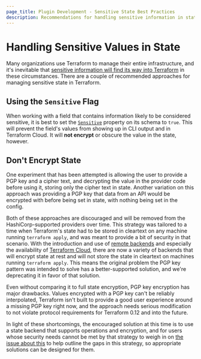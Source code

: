 ```yaml
---
page_title: Plugin Development - Sensitive State Best Practices
description: Recommendations for handling sensitive information in state.
---
```


# Handling Sensitive Values in State

Many organizations use Terraform to manage their entire infrastructure, and
it's inevitable that [sensitive information will find its way into
Terraform](/language/state/sensitive-data) in these circumstances. There are a
couple of recommended approaches for managing sensitive state in Terraform.

## Using the `Sensitive` Flag

When working with a field that contains information likely to be considered
sensitive, it is best to set the
[`Sensitive`](https://pkg.go.dev/github.com/hashicorp/terraform-plugin-sdk/helper/schema#Schema.Sensitive)
property on its schema to `true`. This will prevent the field's values from
showing up in CLI output and in Terraform Cloud. It will **not encrypt** or obscure
the value in the state, however.

## Don't Encrypt State

One experiment that has been attempted is allowing the user to provide a PGP
key and a cipher text, and decrypting the value in the provider code before
using it, storing only the cipher text in state. Another variation on this
approach was providing a PGP key that data from an API would be encrypted with
before being set in state, with nothing being set in the config.

Both of these approaches are discouraged and will be removed from the
HashiCorp-supported providers over time. This strategy was tailored to a time
when Terraform's state had to be stored in cleartext on any machine running
`terraform apply`, and was meant to provide a bit of security in that scenario.
With the introduction and use of
[remote backends](/language/settings/backends)
and especially the availability of
[Terraform Cloud](https://app.terraform.io/), there are now a variety of
backends that will encrypt state at rest and will not store the state in
cleartext on machines running `terraform apply`. This means the original
problem the PGP key pattern was intended to solve has a better-supported
solution, and we're deprecating it in favor of that solution.

Even without comparing it to full state encryption, PGP key encryption has
major drawbacks. Values encrypted with a PGP key can't be reliably
interpolated, Terraform isn't built to provide a good user experience around a
missing PGP key right now, and the approach needs serious modification to not
violate protocol requirements for Terraform 0.12 and into the future.

In light of these shortcomings, the encouraged solution at this time is to use
a state backend that supports operations and encryption, and for users whose
security needs cannot be met by that strategy to weigh in on [the issue about
this](https://github.com/hashicorp/terraform/issues/516) to help outline the
gaps in this strategy, so appropriate solutions can be designed for them.
